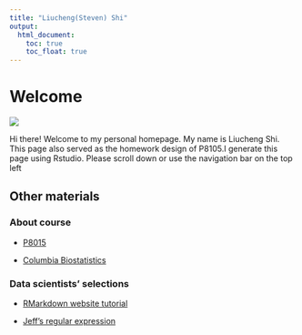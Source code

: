```yaml
---
title: "Liucheng(Steven) Shi"
output: 
  html_document:
    toc: true
    toc_float: true
---
```


# Welcome

![](images/foggy_forest.jpg)

Hi there! Welcome to my personal homepage. My name is Liucheng Shi. This page also served as the homework design of P8105.I generate this page using Rstudio.
Please scroll down or use the navigation bar on the top left

## Other materials

### About course

* [P8015](https://p8105.com/index.html)

* [Columbia Biostatistics](https://www.publichealth.columbia.edu/academics/departments/biostatistics)


### Data scientists' selections

* [RMarkdown website tutorial](https://nickstrayer.me/RMarkdown_Sites_tutorial/)

* [Jeff's regular expression](https://docs.google.com/presentation/d/1rLNJVyWuIEQqkqTWUlCY4G-l7H610wM1IRz3CL67Gec/edit#slide=id.p)

